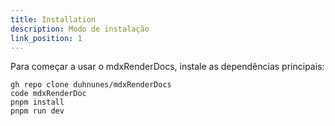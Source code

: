 ```yaml
---
title: Installation
description: Modo de instalação
link_position: 1
---
```



Para começar a usar o mdxRenderDocs, instale as dependências principais:

```Terminal
gh repo clone duhnunes/mdxRenderDocs
code mdxRenderDoc
pnpm install
pnpm run dev
```

<Separator className="my-4" />